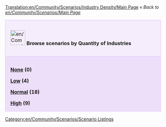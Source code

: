 [[Translation:en/Community/Scenarios/Industry Density/Main Page]]
''« Back to [[en/Community/Scenarios/Main Page]]''

{| cellspacing="3" class="mainpagetable" align="center" width="100%"
|- valign="top" 
|style="font-size: 100%; BACKGROUND-COLOR: #F5EDFC; border: 1px solid #E1BBFF; margin: 0; padding: 1em; text-align: left; width:14%"|[[File:en/Community/Scenarios/Scnlist-industries.png|48px]] <font size="3">'''Browse scenarios by Quantity of Industries'''</font>
|-
|style="font-size: 100%; BACKGROUND-COLOR: #EDDEFA; border: 1px solid #E1BBFF; margin: 0; padding: 1em 1em 0em 1em; text-align: left;"|

'''[[en/Community/Scenarios/Industry Density/None|None]] (0)'''

'''[[en/Community/Scenarios/Industry Density/Low|Low]] (4)'''

'''[[en/Community/Scenarios/Industry Density/Normal|Normal]] (18)'''

'''[[en/Community/Scenarios/Industry Density/High|High]] (9)'''

|}

[[Category:en/Community/Scenarios/Scenario Listings]]